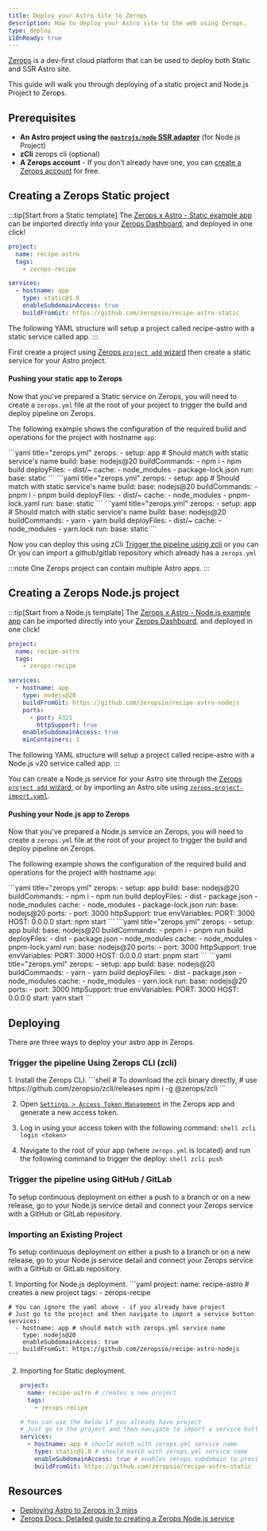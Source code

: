 ```yaml
---
title: Deploy your Astro Site to Zerops
description: How to deploy your Astro site to the web using Zerops.
type: deploy
i18nReady: true
---
```


[Zerops](https://zerops.io/) is a dev-first cloud platform that can be used to deploy both Static and SSR Astro site.

This guide will walk you through deploying of a static project and Node.js Project to Zerops.

## Prerequisites

- **An Astro project using the [`@astrojs/node` SSR adapter](/en/guides/integrations-guide/node/)** (for Node.js Project)
- **zCli** zerops cli (optional)
- **A Zerops account** - If you don’t already have one, you can [create a Zerops account](https://zerops.io/) for free.

## Creating a Zerops Static project

:::tip[Start from a Static template]
The [Zerops x Astro - Static example app](https://github.com/zeropsio/recipe-astro-static) can be imported directly into your [Zerops Dashboard](https://app.zerops.io/dashboard/projects), and deployed in one click! 

```yaml
project:
  name: recipe-astro
  tags:
    - zerops-recipe

services:
  - hostname: app
    type: static@1.0
    enableSubdomainAccess: true
    buildFromGit: https://github.com/zeropsio/recipe-astro-static
```

The following YAML structure will setup a project called recipe-astro with a static service called app.
:::

First create a project using [Zerops `project add` wizard](https://app.zerops.io/dashboard/project-add) then create a static service for your Astro project.

#### Pushing your static app to Zerops

Now that you've prepared a Static service on Zerops,  you will need to create a `zerops.yml` file at the root of your project to trigger the build and deploy pipeline on Zerops.

The following example shows the configuration of the required build and operations for the project with hostname `app`:

  <PackageManagerTabs>
    <Fragment slot="npm">
    ```yaml title="zerops.yml"
    zerops:
      - setup: app # Should match with static service's name
        build:
          base: nodejs@20
          buildCommands:
            - npm i
            - npm build
          deployFiles:
            - dist/~
          cache:
            - node_modules
            - package-lock.json
        run:
          base: static
    ```
    </Fragment>
    <Fragment slot="pnpm">
    ```yaml title="zerops.yml"
    zerops:
      - setup: app # Should match with static service's name
        build:
          base: nodejs@20
          buildCommands:
            - pnpm i
            - pnpm build
          deployFiles:
            - dist/~
          cache:
            - node_modules
            - pnpm-lock.yaml
        run:
          base: static
    ```
    </Fragment>
    <Fragment slot="yarn">
    ```yaml title="zerops.yml"
    zerops:
      - setup: app # Should match with static service's name
        build:
          base: nodejs@20
          buildCommands:
            - yarn
            - yarn build
          deployFiles:
            - dist/~
          cache:
            - node_modules
            - yarn.lock
        run:
          base: static
    ```
    </Fragment>
  </PackageManagerTabs>

Now you can deploy this using zCli [Trigger the pipeline using zcli](#trigger-the-pipeline-using-zerops-cli-zcli) or you can Or you can import a github/gitlab repository which already has a `zerops.yml`


:::note
One Zerops project can contain multiple Astro apps.
:::

## Creating a Zerops Node.js project

:::tip[Start from a Node.js template]
The [Zerops x Astro - Node.js example app](https://github.com/zeropsio/recipe-astro-nodejs) can be imported directly into your [Zerops Dashboard](https://app.zerops.io/dashboard/projects), and deployed in one click!

```yaml
project:
  name: recipe-astro
  tags:
    - zerops-recipe

services:
  - hostname: app
    type: nodejs@20 
    buildFromGit: https://github.com/zeropsio/recipe-astro-nodejs
    ports:
      - port: 4321
        httpSupport: true
    enableSubdomainAccess: true
    minContainers: 1
```

The following YAML structure will setup a project called recipe-astro with a Node.js v20 service called app.
:::

You can create a Node.js service for your Astro site through the [Zerops `project add` wizard](https://app.zerops.io/dashboard/project-add), or by importing an Astro site using [`zerops-project-import.yaml`](https://github.com/zeropsio/recipe-astro-nodejs/blob/main/zerops-project-import.yml).



#### Pushing your Node.js app to Zerops

Now that you've prepared a Node.js service on Zerops,  you will need to create a `zerops.yml` file at the root of your project to trigger the build and deploy pipeline on Zerops.

The following example shows the configuration of the required build and operations for the project with hostname `app`:

  <PackageManagerTabs>
    <Fragment slot="npm">
    ```yaml title="zerops.yml"
    zerops:
      - setup: app
        build:
          base: nodejs@20
          buildCommands:
            - npm i
            - npm run build
          deployFiles:
            - dist
            - package.json
            - node_modules
          cache:
            - node_modules
            - package-lock.json
        run:
          base: nodejs@20
          ports:
            - port: 3000
              httpSupport: true
          envVariables:
            PORT: 3000
            HOST: 0.0.0.0
          start: npm start
    ```
    </Fragment>
    <Fragment slot="pnpm">
    ```yaml title="zerops.yml"
    zerops:
      - setup: app
        build:
          base: nodejs@20
          buildCommands:
            - pnpm i
            - pnpm run build
          deployFiles:
            - dist
            - package.json
            - node_modules
          cache:
            - node_modules
            - pnpm-lock.yaml
        run:
          base: nodejs@20
          ports:
            - port: 3000
              httpSupport: true
          envVariables:
            PORT: 3000
            HOST: 0.0.0.0
          start: pnpm start
    ```
    </Fragment>
    <Fragment slot="yarn">
    ```yaml title="zerops.yml"
    zerops:
      - setup: app
        build:
          base: nodejs@20
          buildCommands:
            - yarn
            - yarn build
          deployFiles:
            - dist
            - package.json
            - node_modules
          cache:
            - node_modules
            - yarn.lock
        run:
          base: nodejs@20
          ports:
            - port: 3000
              httpSupport: true
          envVariables:
            PORT: 3000
            HOST: 0.0.0.0
          start: yarn start
    ```
    </Fragment>
  </PackageManagerTabs>

## Deploying

There are three ways to deploy your astro app in Zerops.

### Trigger the pipeline Using Zerops CLI (zcli)

<Steps>
1. Install the Zerops CLI.
		```shell
		# To download the zcli binary directly,
		# use https://github.com/zeropsio/zcli/releases
		npm i -g @zerops/zcli
		```

2. Open [`Settings > Access Token Management`](https://app.zerops.io/settings/token-management) in the Zerops app and generate a new access token.

3. Log in using your access token with the following command:
		```shell
		zcli login <token>
		```

4. Navigate to the root of your app (where `zerops.yml` is located) and run the following command to trigger the deploy:
		```shell
		zcli push
		```
</Steps>

### Trigger the pipeline using GitHub / GitLab
To setup continuous deployment on either a push to a branch or on a new release, go to your Node.js service detail and connect your Zerops service with a GitHub or GitLab repository.

### Importing an Existing Project
To setup continuous deployment on either a push to a branch or on a new release, go to your Node.js service detail and connect your Zerops service with a GitHub or GitLab repository.

<Steps>
1. Importing for Node.js deployment.
    ```yaml
    project:
      name: recipe-astro # creates a new project
      tags:
        - zerops-recipe

    # You can ignore the yaml above - if you already have project 
    # Just go to the project and then navigate to import a service button
    services:
      - hostname: app # should match with zerops.yml service name
        type: nodejs@20
        enableSubdomainAccess: true
        buildFromGit: https://github.com/zeropsio/recipe-astro-nodejs
    ```

2. Importing for Static deployment.
    ```yaml
    project:
      name: recipe-astro # creates a new project
      tags:
        - zerops-recipe

    # You can use the below if you already have project 
    # Just go to the project and then navigate to import a service button
    services:
      - hostname: app # should match with zerops.yml service name
        type: static@1.0 # should match with zerops.yml service name
        enableSubdomainAccess: true # enables zerops subdomain to preview the project
        buildFromGit: https://github.com/zeropsio/recipe-astro-static  # you can replace with your github repo if the project has zerops.yml
    ```
</Steps>



## Resources

- [Deploying Astro to Zerops in 3 mins](https://medium.com/@arjunaditya/how-to-deploy-astro-to-zerops-4230816a62b4)
- [Zerops Docs: Detailed guide to creating a Zerops Node.js service](https://docs.zerops.io/nodejs/how-to/create)
